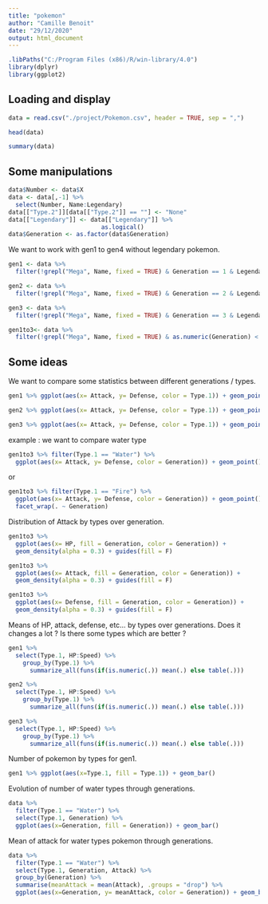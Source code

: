 ```yaml
---
title: "pokemon"
author: "Camille Benoit"
date: "29/12/2020"
output: html_document
---
```

```r
.libPaths("C:/Program Files (x86)/R/win-library/4.0")
library(dplyr)
library(ggplot2)
```

## Loading and display

```r
data = read.csv("./project/Pokemon.csv", header = TRUE, sep = ",")
```

```r
head(data)
```

```r
summary(data)
```

## Some manipulations

```r
data$Number <- data$X
data <- data[,-1] %>% 
  select(Number, Name:Legendary)
data[["Type.2"]][data[["Type.2"]] == ""] <- "None"
data[["Legendary"]] <- data[["Legendary"]] %>% 
                          as.logical()
data$Generation <- as.factor(data$Generation)
```

We want to work with gen1 to gen4 without legendary pokemon.

```r
gen1 <- data %>% 
  filter(!grepl("Mega", Name, fixed = TRUE) & Generation == 1 & Legendary == FALSE)

gen2 <- data %>% 
  filter(!grepl("Mega", Name, fixed = TRUE) & Generation == 2 & Legendary == FALSE)

gen3 <- data %>% 
  filter(!grepl("Mega", Name, fixed = TRUE) & Generation == 3 & Legendary == FALSE)

gen1to3<- data %>% 
  filter(!grepl("Mega", Name, fixed = TRUE) & as.numeric(Generation) < 4 & Legendary == FALSE)
```

## Some ideas 

We want to compare some statistics between different generations / types.

```r
gen1 %>% ggplot(aes(x= Attack, y= Defense, color = Type.1)) + geom_point() + facet_wrap(Type.1 ~ .)
```

```r
gen2 %>% ggplot(aes(x= Attack, y= Defense, color = Type.1)) + geom_point() + facet_wrap(Type.1 ~ .)
```

```r
gen3 %>% ggplot(aes(x= Attack, y= Defense, color = Type.1)) + geom_point() + facet_wrap(Type.1 ~ .)
```

example : we want to compare water type

```r
gen1to3 %>% filter(Type.1 == "Water") %>% 
  ggplot(aes(x= Attack, y= Defense, color = Generation)) + geom_point()
```

or

```r
gen1to3 %>% filter(Type.1 == "Fire") %>% 
  ggplot(aes(x= Attack, y= Defense, color = Generation)) + geom_point() +
  facet_wrap(. ~ Generation)
```

Distribution of Attack by types over generation.
```r
gen1to3 %>% 
  ggplot(aes(x= HP, fill = Generation, color = Generation)) + 
  geom_density(alpha = 0.3) + guides(fill = F)
```

```r
gen1to3 %>% 
  ggplot(aes(x= Attack, fill = Generation, color = Generation)) + 
  geom_density(alpha = 0.3) + guides(fill = F)
```

```r
gen1to3 %>% 
  ggplot(aes(x= Defense, fill = Generation, color = Generation)) + 
  geom_density(alpha = 0.3) + guides(fill = F)
```

Means of HP, attack, defense, etc... by types over generations. Does it changes a lot ? Is there some types which are better ?

```r
gen1 %>% 
  select(Type.1, HP:Speed) %>% 
    group_by(Type.1) %>% 
      summarize_all(funs(if(is.numeric(.)) mean(.) else table(.)))
```

```r
gen2 %>% 
  select(Type.1, HP:Speed) %>% 
    group_by(Type.1) %>% 
      summarize_all(funs(if(is.numeric(.)) mean(.) else table(.)))
```

```r
gen3 %>% 
  select(Type.1, HP:Speed) %>% 
    group_by(Type.1) %>% 
      summarize_all(funs(if(is.numeric(.)) mean(.) else table(.)))
```

Number of pokemon by types for gen1.

```r
gen1 %>% ggplot(aes(x=Type.1, fill = Type.1)) + geom_bar()
```

Evolution of number of water types through generations.

```r
data %>% 
  filter(Type.1 == "Water") %>% 
  select(Type.1, Generation) %>% 
  ggplot(aes(x=Generation, fill = Generation)) + geom_bar()

```

Mean of attack for water types pokemon through generations.

```r
data %>% 
  filter(Type.1 == "Water") %>%  
  select(Type.1, Generation, Attack) %>%  
  group_by(Generation) %>%  
  summarise(meanAttack = mean(Attack), .groups = "drop") %>% 
  ggplot(aes(x=Generation, y= meanAttack, color = Generation)) + geom_bar(stat =  "identity")
```